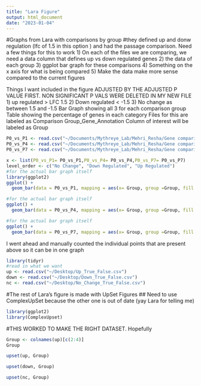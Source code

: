 ```yaml
---
title: "Lara Figure"
output: html_document
date: "2023-01-04"
---
```

#Graphs from Lara with comparisons by group
#they defined up and donw regulation (lfc of 1.5 in this option ) and had the passage comparison.
Need a few things for this to work 
1) On each of the files we are comparing, we need a data column that defines up vs down regulated genes
2) the data of each group 
3) ggplot bar graph for these comparisons 
4) Something on the x axis for what is being compared
5) Make the data make more sense compared to the current figures 

Things I want included in the figure 
ADJUSTED BY THE ADJUSTED P VALUE FIRST. NON SIGNIFICANT P VALS WERE DELETED IN MY NEW FILE 
1) up regulated > LFC 1.5 
2) Down regulated < -1.5 
3) No change as between 1.5 and -1.5 
Bar Graph showing all 3 for each comparison group 
Table showing the percentage of genes in each category 
Files for this are labeled as Comparison Group_Gene_Annotation
Column of interest will be labeled as Group
```r
P0_vs_P1 <- read.csv("~/Documents/Mythreye_Lab/Mehri_Resha/Gene comparison/P1_vs_P0_Gene_Annotation.csv")
P0_vs_P4 <- read.csv("~/Documents/Mythreye_Lab/Mehri_Resha/Gene comparison/P4_vs_P0_Gene_Annotation.csv")
P0_vs_P7 <- read.csv("~/Documents/Mythreye_Lab/Mehri_Resha/Gene comparison/P7_vs_P0_Gene_Annotation.csv")
```

```r
x <- list(P0_vs_P1= P0_vs_P1,P0_vs_P4= P0_vs_P4,P0_vs_P7= P0_vs_P7)
level_order <- c("No Change", "Down Regulated", "Up Regulated")
#for the actual bar graph itself 
library(ggplot2)
ggplot() +
  geom_bar(data = P0_vs_P1, mapping = aes(x= Group, group =Group, fill = Group), position = "dodge") + xlab("P0 vs P1") + ylab("Total Number of Genes")  
```

```r
#for the actual bar graph itself 
ggplot() +
  geom_bar(data = P0_vs_P4, mapping = aes(x= Group, group =Group, fill = Group), position = "dodge") + xlab("P0 vs P4") + ylab("Total Number of Genes") 
```

```r
#for the actual bar graph itself 
ggplot() +
  geom_bar(data = P0_vs_P7, mapping = aes(x= Group, group =Group, fill = Group), position = "dodge") + xlab("P0 vs P7") + ylab("Total Number of Genes") 
```

I went ahead and manually counted the individual points that are present above so it can be in one graph 
```r
library(tidyr)
#read in what we want 
up <- read.csv("~/Desktop/Up_True_False.csv")
down <- read.csv("~/Desktop/Down_True_False.csv")
nc <- read.csv("~/Desktop/No_Change_True_False.csv")
```

#The rest of Lara's figure is made with UpSet Figures 
## Need to use ComplexUpSet because the other one is out of date (yay Lara for telling me)
```r
library(ggplot2)
library(ComplexUpset)
```

#THIS WORKED TO MAKE THE RIGHT DATASET. Hopefully 
```r
Group <- colnames(up)[c(2:4)]
Group
```

```r
upset(up, Group)
```

```r
upset(down, Group)
```

```r
upset(nc, Group)
```